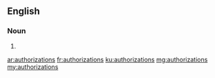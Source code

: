 ==English==

===Noun===
{{head|en}}

# {{plural of|authorization}}

[[ar:authorizations]]
[[fr:authorizations]]
[[ku:authorizations]]
[[mg:authorizations]]
[[my:authorizations]]